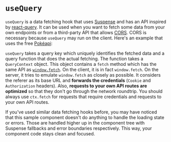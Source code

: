 
# `useQuery`

`useQuery` is a data fetching hook that uses [Suspense](https://reactjs.org/docs/react-api.html#reactsuspense) and has an API inspired by [react-query](https://react-query.tanstack.com). It can be used when you want to fetch some data from your own endpoints or from a third-party API that allows [CORS](https://developer.mozilla.org/en-US/docs/Web/HTTP/CORS). CORS is necessary because `useQuery` may run on the client. Here's an example that uses the free [Pokéapi](https://pokeapi.co/):


<SampleViewer
	url="/examples/use-query/pikachu"
	code={useQueryExample}
	height="35em"
/>

`useQuery` takes a query key which uniquely identifies the fetched data and a query function that does the actual fetching. The function takes a `QueryContext` object. This object contains a `fetch` method which has the same API as [`window.fetch`](https://developer.mozilla.org/en-US/docs/Web/API/Fetch_API). On the client, it is in fact `window.fetch`. On the server, it tries to emulate `window.fetch` as closely as possible. It considers the referer as its base URL and **forwards the credentials** (`Cookie` and `Authorization` headers). Also, **requests to your own API routes are optimized** so that they don't go through the network roundtrip. You should always use `ctx.fetch` for requests that require credentials and requests to your own API routes.

If you've used similar data fetching hooks before, you may have noticed that this sample component doesn't do anything to handle the loading state or errors. Those are handled higher up in the component tree with Suspense fallbacks and error boundaries respectively. This way, your component code stays clean and focused.
